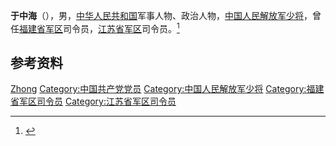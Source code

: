 '''于中海'''（{{bd|？|}}），男，[[中华人民共和国|中华人民共和国]]军事人物、政治人物，[[中国人民解放军少将|中国人民解放军少将]]，曾任[[福建省军区|福建省军区]]司令员，[[江苏省军区|江苏省军区]]司令员。<ref>{{Cite web|title=省军区系统联动调整：于中海接任江苏省军区司令员|url=https://www.thepaper.cn/newsDetail_forward_2309709|accessdate=2020-07-12|work=澎湃新闻|archive-date=2020-07-14|archive-url=https://web.archive.org/web/20200714181133/https://www.thepaper.cn/newsDetail_forward_2309709|dead-url=no}}</ref>

== 参考资料 ==
{{reflist}}

{{中国人物小作品}}

{{Authority control}}
{{DEFAULTSORT:Yu于}}
[[Category:于姓|Zhong]]
[[Category:中国共产党党员|Category:中国共产党党员]]
[[Category:中国人民解放军少将|Category:中国人民解放军少将]]
[[Category:福建省军区司令员|Category:福建省军区司令员]]
[[Category:江苏省军区司令员|Category:江苏省军区司令员]]
